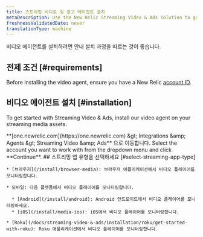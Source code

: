 ```yaml
---
title: 스트리밍 비디오 및 광고 에이전트 설치
metaDescription: Use the New Relic Streaming Video & Ads solution to gain deep visibility and actionable insights into real user experiences.
freshnessValidatedDate: never
translationType: machine
---
```


비디오 에이전트를 설치하려면 안내 설치 과정을 따르는 것이 좋습니다.

## 전제 조건 [#requirements]

Before installing the video agent, ensure you have a New Relic [account ID](/docs/accounts/accounts-billing/account-setup/account-id).

## 비디오 에이전트 설치 [#installation]

To get started with Streaming Video &amp; Ads, install our video agent on your streaming media assets.

<Steps>
  <Step>
    <DNT>**[one.newrelic.com](https://one.newrelic.com) &amp;gt; Integrations &amp;amp; Agents &amp;gt; Streaming Video &amp;amp; Ads**</DNT> 으로 이동합니다.
  </Step>

  <Step>
    Select the account you want to work with from the dropdown menu and click **Continue**.
  </Step>

  <Step>
    ## 스트리밍 앱 유형을 선택하세요 [#select-streaming-app-type]

    * [브라우저](/install/browser-media): 브라우저 애플리케이션에서 비디오 플레이어를 모니터링합니다.

    * 모바일: 다음 플랫폼에서 비디오 플레이어를 모니터링합니다.

      * [Android](/install/android): Android 안드로이드에서 비디오 플레이어를 모니터링하세요.
      * [iOS](/install/media-ios): iOS에서 비디오 플레이어를 모니터링합니다.

    * [Roku](/docs/streaming-video-&-ads/installation/roku/get-started-with-roku): Roku 애플리케이션에서 비디오 플레이어를 모니터링합니다.
  </Step>
</Steps>